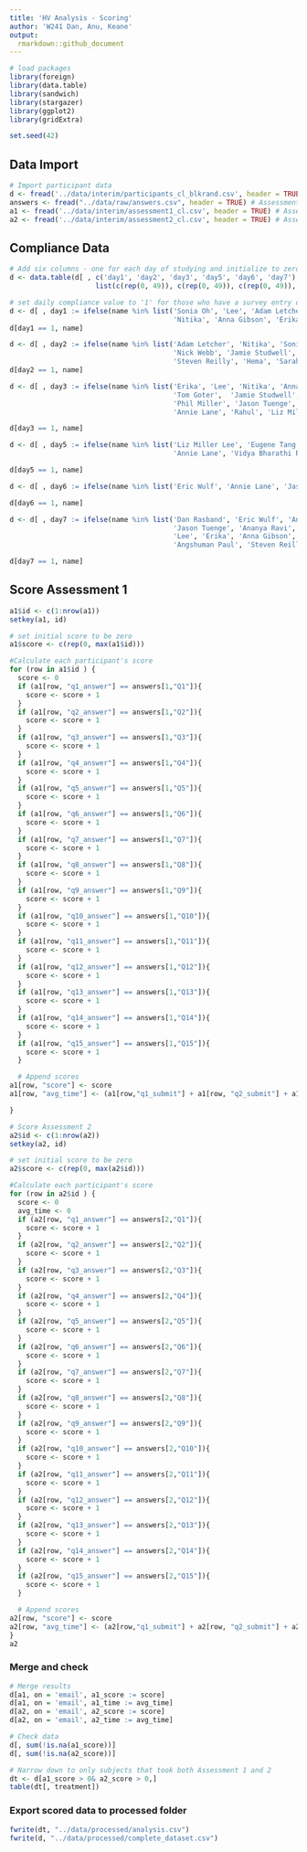 ```yaml
---
title: 'HV Analysis - Scoring'
author: 'W241 Dan, Anu, Keane' 
output:
  rmarkdown::github_document
---
```


```r
# load packages 
library(foreign)
library(data.table)
library(sandwich)
library(stargazer)
library(ggplot2)
library(gridExtra)

set.seed(42)
```

## Data Import

```r
# Import participant data
d <- fread('../data/interim/participants_cl_blkrand.csv', header = TRUE) # Participant pre-treatment survey
answers <- fread("../data/raw/answers.csv", header = TRUE) # Assessment answers
a1 <- fread('../data/interim/assessment1_cl.csv', header = TRUE) # Assessment 1 results
a2 <- fread('../data/interim/assessment2_cl.csv', header = TRUE) # Assessment 2 results

```

## Compliance Data

```r

# Add six columns - one for each day of studying and initialize to zero
d <- data.table(d[ , c('day1', 'day2', 'day3', 'day5', 'day6', 'day7') := 
                     list(c(rep(0, 49)), c(rep(0, 49)), c(rep(0, 49)), c(rep(0, 49)), c(rep(0, 49)), c(rep(0, 49)))])

# set daily compliance value to '1' for those who have a survey entry on each day of the experiment
d <- d[ , day1 := ifelse(name %in% list('Sonia Oh', 'Lee', 'Adam Letcher', 'Tom Goter', 'Sarah Miller', 'Jamie Studwell', 'Angshuman Paul', 
                                        'Nitika', 'Anna Gibson', 'Erika', 'Patrick Hannahan', 'Steven Reilly'), 1, day1)]
d[day1 == 1, name]

d <- d[ , day2 := ifelse(name %in% list('Adam Letcher', 'Nitika', 'Sonia Oh', 'Lee',  'Chandra Shekar Bikkanur', 'Anna Gibson', 'Mihir Sathe',
                                        'Nick Webb', 'Jamie Studwell', 'Tom Goter', 'Erika', 'Stewart Jones', 'Angshuman Paul', 'Patrick Hannahan', 
                                        'Steven Reilly', 'Hema', 'Sarah Miller'), 1, day2)]
d[day2 == 1, name]

d <- d[ , day3 := ifelse(name %in% list('Erika', 'Lee', 'Nitika', 'Anna Gibson', 'Sarah Miller', 'Chandra Shekar Bikkanur','Patrick Hannahan', 
                                        'Tom Goter',  'Jamie Studwell', 'Praba Santhanakrishnan', 'Adam Letcher', 'Steven Reilly',
                                        'Phil Miller', 'Jason Tuenge', 'Linda', 'Ananya Ravi', 'Dan Rasband', 'Andrew Larimer', 'Eric Wulf', 
                                        'Annie Lane', 'Rahul', 'Liz Miller Lee', 'Victor Linguistic', 'Eugene Tang', 'Gaurav Desai', 'Tim Slade'), 1, day3)]

d[day3 == 1, name]

d <- d[ , day5 := ifelse(name %in% list('Liz Miller Lee', 'Eugene Tang', 'Victor Linguistic', 'Jason Tuenge', 'Stewart Jones', 'Dan Rasband', 'Andrew Larimer', 
                                        'Annie Lane', 'Vidya Bharathi Rajkumar'), 1, day5)]

d[day5 == 1, name]

d <- d[ , day6 := ifelse(name %in% list('Eric Wulf', 'Annie Lane', 'Jason Tuenge', 'Eugene Tang', 'Krysten Thompson', 'Dan Rasband', 'Phil Miller', 'Liz Miller Lee',                                         'Vidya Bharathi Rajkumar', 'Ananya Ravi'), 1, day6)]

d[day6 == 1, name]

d <- d[ , day7 := ifelse(name %in% list('Dan Rasband', 'Eric Wulf', 'Andrew Larimer', 'Eugene Tang', 'Krysten Thompson',  'Phil Miller', 'Annie Lane', 
                                        'Jason Tuenge', 'Ananya Ravi', 'Vidya Bharathi Rajkumar', 'Victor Linguistic',
                                        'Lee', 'Erika', 'Anna Gibson', 'Chandra Shekar Bikkanur', 'Adam Letcher', 'Anu yadav', 'Tom Goter', 'Sarah Miller',
                                        'Angshuman Paul', 'Steven Reilly', 'Nitika'), 1, day7)]

d[day7 == 1, name]

```


## Score Assessment 1

```r
a1$id <- c(1:nrow(a1))
setkey(a1, id)

# set initial score to be zero
a1$score <- c(rep(0, max(a1$id)))

#Calculate each participant's score
for (row in a1$id ) {
  score <- 0
  if (a1[row, "q1_answer"] == answers[1,"Q1"]){
    score <- score + 1
  }
  if (a1[row, "q2_answer"] == answers[1,"Q2"]){
    score <- score + 1
  }
  if (a1[row, "q3_answer"] == answers[1,"Q3"]){
    score <- score + 1
  }
  if (a1[row, "q4_answer"] == answers[1,"Q4"]){
    score <- score + 1
  }
  if (a1[row, "q5_answer"] == answers[1,"Q5"]){
    score <- score + 1
  }
  if (a1[row, "q6_answer"] == answers[1,"Q6"]){
    score <- score + 1
  }
  if (a1[row, "q7_answer"] == answers[1,"Q7"]){
    score <- score + 1
  }
  if (a1[row, "q8_answer"] == answers[1,"Q8"]){
    score <- score + 1
  }
  if (a1[row, "q9_answer"] == answers[1,"Q9"]){
    score <- score + 1
  }
  if (a1[row, "q10_answer"] == answers[1,"Q10"]){
    score <- score + 1
  }
  if (a1[row, "q11_answer"] == answers[1,"Q11"]){
    score <- score + 1
  }
  if (a1[row, "q12_answer"] == answers[1,"Q12"]){
    score <- score + 1
  }
  if (a1[row, "q13_answer"] == answers[1,"Q13"]){
    score <- score + 1
  }
  if (a1[row, "q14_answer"] == answers[1,"Q14"]){
    score <- score + 1
  }
  if (a1[row, "q15_answer"] == answers[1,"Q15"]){
    score <- score + 1
  }

  # Append scores 
a1[row, "score"] <- score
a1[row, "avg_time"] <- (a1[row,"q1_submit"] + a1[row, "q2_submit"] + a1[row, "q3_submit"] + a1[row, "q4_submit"] + a1[row, "q5_submit"] + a1[row, "q6_submit"] + a1[row, "q7_submit"] + a1[row, "q8_submit"] + a1[row, "q9_submit"] + a1[row, "q10_submit"] + a1[row, "q11_submit"] + a1[row, "q12_submit"] + a1[row, "q13_submit"] + a1[row, "q14_submit"] + a1[row, "q15_submit"]) / 15

}
```

```r
# Score Assessment 2
a2$id <- c(1:nrow(a2))
setkey(a2, id)

# set initial score to be zero
a2$score <- c(rep(0, max(a2$id)))

#Calculate each participant's score
for (row in a2$id ) {
  score <- 0
  avg_time <- 0
  if (a2[row, "q1_answer"] == answers[2,"Q1"]){
    score <- score + 1
  }
  if (a2[row, "q2_answer"] == answers[2,"Q2"]){
    score <- score + 1
  }
  if (a2[row, "q3_answer"] == answers[2,"Q3"]){
    score <- score + 1
  }
  if (a2[row, "q4_answer"] == answers[2,"Q4"]){
    score <- score + 1
  }
  if (a2[row, "q5_answer"] == answers[2,"Q5"]){
    score <- score + 1
  }
  if (a2[row, "q6_answer"] == answers[2,"Q6"]){
    score <- score + 1
  }
  if (a2[row, "q7_answer"] == answers[2,"Q7"]){
    score <- score + 1
  }
  if (a2[row, "q8_answer"] == answers[2,"Q8"]){
    score <- score + 1
  }
  if (a2[row, "q9_answer"] == answers[2,"Q9"]){
    score <- score + 1
  }
  if (a2[row, "q10_answer"] == answers[2,"Q10"]){
    score <- score + 1
  }
  if (a2[row, "q11_answer"] == answers[2,"Q11"]){
    score <- score + 1
  }
  if (a2[row, "q12_answer"] == answers[2,"Q12"]){
    score <- score + 1
  }
  if (a2[row, "q13_answer"] == answers[2,"Q13"]){
    score <- score + 1
  }
  if (a2[row, "q14_answer"] == answers[2,"Q14"]){
    score <- score + 1
  }
  if (a2[row, "q15_answer"] == answers[2,"Q15"]){
    score <- score + 1
  }

  # Append scores
a2[row, "score"] <- score
a2[row, "avg_time"] <- (a2[row,"q1_submit"] + a2[row, "q2_submit"] + a2[row, "q3_submit"] + a2[row, "q4_submit"] + a2[row, "q5_submit"] + a2[row, "q6_submit"] + a2[row, "q7_submit"] + a2[row, "q8_submit"] + a2[row, "q9_submit"] + a2[row, "q10_submit"] + a2[row, "q11_submit"] + a2[row, "q12_submit"] + a2[row, "q13_submit"] + a2[row, "q14_submit"] + a2[row, "q15_submit"]) / 15
}
a2
```

### Merge and check

```r
# Merge results
d[a1, on = 'email', a1_score := score]
d[a1, on = 'email', a1_time := avg_time]
d[a2, on = 'email', a2_score := score]
d[a2, on = 'email', a2_time := avg_time]

# Check data
d[, sum(!is.na(a1_score))]
d[, sum(!is.na(a2_score))]

# Narrow down to only subjects that took both Assessment 1 and 2
dt <- d[a1_score > 0& a2_score > 0,]
table(dt[, treatment])
```

### Export scored data to processed folder

```r
fwrite(dt, "../data/processed/analysis.csv")
fwrite(d, "../data/processed/complete_dataset.csv")
```
